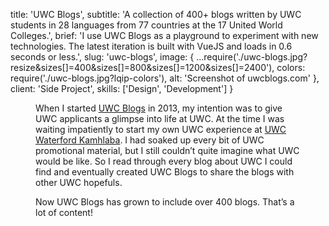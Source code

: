 
  title: 'UWC Blogs',
  subtitle:
    'A collection of 400+ blogs written by UWC students in 28 languages from 77 countries at the 17 United World Colleges.',
  brief:
    'I use UWC Blogs as a playground to experiment with new technologies. The latest iteration is built with VueJS and loads in 0.6 seconds or less.',
  slug: 'uwc-blogs',
  image: {
    ...require('./uwc-blogs.jpg?resize&sizes[]=400&sizes[]=800&sizes[]=1200&sizes[]=2400'),
    colors: require('./uwc-blogs.jpg?lqip-colors'),
    alt: 'Screenshot of uwcblogs.com'
  },
  client: 'Side Project',
  skills: ['Design', 'Development']
}


<Figure
  image={{
    ...require(`./desktop-mobile.jpg?resize&sizes[]=400&sizes[]=800&sizes[]=1200&sizes[]=2400`),
    colors: require(`./desktop-mobile.jpg?lqip-colors`),
    alt: 'Mockups of the mobile and desktop version of uwcblogs.com'
  }}
  align={Figure.FULL}
/>

When I started [UWC Blogs](https://uwcblogs.com/) in 2013, my intention was to give UWC applicants a glimpse into life at UWC. At the time I was waiting impatiently to start my own UWC experience at [UWC Waterford Kamhlaba](https://uwcblogs.com/#waterford-kamhlaba-uwc). I had soaked up every bit of UWC promotional material, but I still couldn’t quite imagine what UWC would be like. So I read through every blog about UWC I could find and eventually created UWC Blogs to share the blogs with other UWC hopefuls.

Now UWC Blogs has grown to include over 400 blogs. That’s a lot of content!
